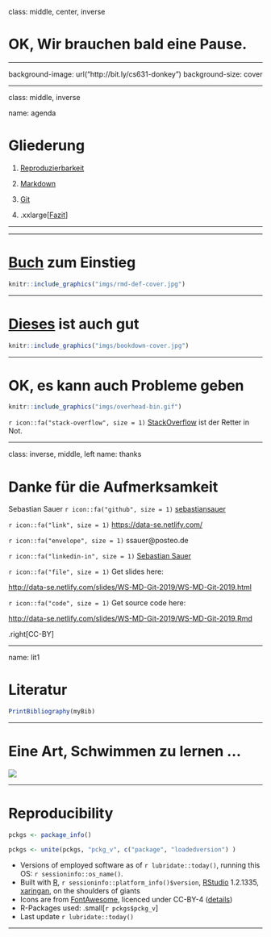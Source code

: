 






class: middle, center, inverse

# OK, Wir brauchen bald eine Pause.

---

background-image: url("http://bit.ly/cs631-donkey")
background-size: cover


---





class: middle, inverse

name: agenda

# Gliederung


1. [Reproduzierbarkeit](#repro)

2. [Markdown](#partMD)

3. [Git](#partGIT)

4. .xxlarge[[Fazit](#partFINAL)]



---



---

# [Buch](https://bookdown.org/yihui/rmarkdown/) zum Einstieg

```r
knitr::include_graphics("imgs/rmd-def-cover.jpg")
```

---

# [Dieses](https://bookdown.org/yihui/bookdown/) ist auch gut

```r
knitr::include_graphics("imgs/bookdown-cover.jpg")
```

---


# OK, es kann auch Probleme geben

```r
knitr::include_graphics("imgs/overhead-bin.gif")
```

`r icon::fa("stack-overflow", size = 1)` [StackOverflow](https://stackoverflow.com/) ist der Retter in Not.


---

class: inverse, middle, left
name: thanks

# Danke für die Aufmerksamkeit

Sebastian Sauer
`r icon::fa("github", size = 1)` [sebastiansauer](https://github.com/sebastiansauer)

`r icon::fa("link", size = 1)` <https://data-se.netlify.com/>

`r icon::fa("envelope", size = 1)` ssauer@posteo.de

`r icon::fa("linkedin-in", size = 1)` [Sebastian Sauer](https://www.linkedin.com/in/dr-sebastian-sauer-4791762)

`r icon::fa("file", size = 1)` Get slides here: 

<http://data-se.netlify.com/slides/WS-MD-Git-2019/WS-MD-Git-2019.html>

`r icon::fa("code", size = 1)` Get source code here:

<http://data-se.netlify.com/slides/WS-MD-Git-2019/WS-MD-Git-2019.Rmd>


.right[CC-BY]





---

name: lit1

# Literatur

```r
PrintBibliography(myBib)
```


---


# Eine Art, Schwimmen zu lernen ...



![](https://www.williamrchase.com/slides/slide_img/throw_into_pool.gif)



---




# Reproducibility

```r
pckgs <- package_info()

pckgs <- unite(pckgs, "pckg_v", c("package", "loadedversion") )
```



- Versions of employed software as of `r lubridate::today()`, running this OS: `r sessioninfo::os_name()`.
- Built with [R](https://www.r-project.org/), `r sessioninfo::platform_info()$version`, [RStudio](https://www.rstudio.com/) 1.2.1335, [xaringan](https://github.com/yihui/xaringan), on the shoulders of giants
- Icons are from [FontAwesome](https://fontawesome.com/), licenced under CC-BY-4 ([details](https://fontawesome.com/license/free))
- R-Packages used: .small[`r pckgs$pckg_v`]
- Last update `r lubridate::today()`


---


